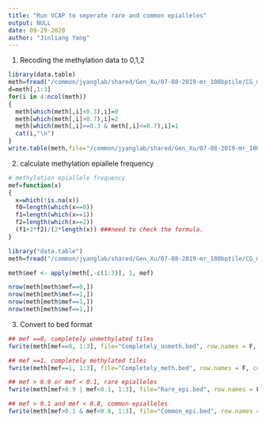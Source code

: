 ```yaml
---
title: "Run VCAP to seperate rare and common epialleles"
output: NULL
date: 09-29-2020
author: "Jinliang Yang"
---
```



1. Recoding the methylation data to 0,1,2

```r
library(data.table)
meth=fread("/common/jyanglab/shared/Gen_Xu/07-08-2019-mr_100bptile/CG_meth.txt",head=T,data.table=F)
d=meth[,1:3]
for(i in 4:ncol(meth))
{
  meth[which(meth[,i]<0.3),i]=0
  meth[which(meth[,i]>0.7),i]=2
  meth[which(meth[,i]>=0.3 & meth[,i]<=0.7),i]=1
  cat(i,"\n")
}
write.table(meth,file="/common/jyanglab/shared/Gen_Xu/07-08-2019-mr_100bptile/CG_meth_012.txt",row.names = F,col.names = T,sep="\t",quote=F)

```

2. calculate methylation epiallele frequency

```r
# methylation epiallele frequency
mef=function(x)
{
  x=which(!is.na(x))
  f0=length(which(x==0))
  f1=length(which(x==1))
  f2=length(which(x==2))
  (f1+2*f2)/(2*length(x)) ###need to check the formula.
}

library("data.table")
meth=fread("/common/jyanglab/shared/Gen_Xu/07-08-2019-mr_100bptile/CG_meth_012.txt", head=T, data.table=F)

meth$mef <- apply(meth[,-c(1:3)], 1, mef)

nrow(meth[meth$mef==0,])
nrow(meth[meth$mef==1,])
nrow(meth[meth$mef==1,])
nrow(meth[meth$mef==1,])

```

3. Convert to bed format

```r
## mef ==0, completely unmethylated tiles
fwrite(meth[mef==0, 1:3], file="Completely_unmeth.bed", row.names = F, col.names = T, sep="\t", quote=F)

## mef ==1, completely methylated tiles
fwrite(meth[mef==1, 1:3], file="Completely_meth.bed", row.names = F, col.names = T, sep="\t", quote=F)

## mef > 0.9 or mef < 0.1, rare epialleles
fwrite(meth[mef>0.9 | mef<0.1, 1:3], file="Rare_epi.bed", row.names = F, col.names = T, sep="\t", quote=F)

## mef > 0.1 and mef < 0.8, common epialleles
fwrite(meth[mef>0.1 & mef<0.8, 1:3], file="Common_epi.bed", row.names = F, col.names = F, sep="\t", quote=F)

```


